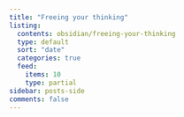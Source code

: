 ```yaml
---
title: "Freeing your thinking"
listing:
  contents: obsidian/freeing-your-thinking
  type: default
  sort: "date"
  categories: true
  feed:
    items: 10
    type: partial
sidebar: posts-side
comments: false
---
```


